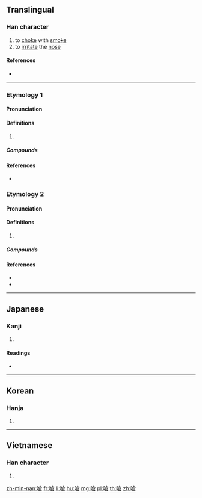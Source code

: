 {{also|呛}}
==Translingual==

===Han character===
{{Han char|rn=30|rad=口|as=10|sn=13|four=68067|canj=ROIR|ids=⿰口倉}}

# to [[choke]] with [[smoke]]
# to [[irritate]] the [[nose]]

====References====
* {{Han ref|kx=0202.030|dkj=04051|dj=0424.300|hdz=10669.100|uh=55C6|ud=21958|bh=B6E6|bd=46822}}

----

===Etymology 1===
{{zh-forms|s=呛}}

====Pronunciation====
{{zh-pron
|m=qiāng
|c=coeng3,coeng1
|mn=chhiùⁿ/chhngh
|oc=y
|cat=
}}

====Definitions====
{{zh-hanzi}}

# {{rfdef|zh}}

=====Compounds=====
{{zh-der|倒嗆|嗆咳|嗆啍|嗆鼻|夠嗆}}

====References====
* {{R:yue:Hanzi}}

===Etymology 2===
{{zh-forms|s=呛}}

====Pronunciation====
{{zh-pron
|m=qiàng
|c=coeng3,coeng1
|mn=chhiùⁿ/chhngh
|oc=y
|cat=
}}

====Definitions====
{{zh-hanzi}}

# {{rfdef|zh}}

=====Compounds=====
{{zh-der|倒嗆|嗆咳|嗆啍|嗆鼻|夠嗆}}

====References====
* {{R:twedu|A00659}}
* {{R:yue:Hanzi}}

----

==Japanese==

===Kanji===
{{ja-kanji|grade=|rs=口10}}

# {{defn|lang=ja|sort=口10}}

====Readings====
* {{ja-readings|on=[[しょう]] (shō), [[そう]] (sō)|kun=[[ついばむ]] (tsuibamu), [[むせる]] (museru), [[つまる]] (tsumaru)}}

----

==Korean==

===Hanja===
{{ko-hanja|hangeul=창|rv=chang|mr=ch'ang}}

# {{defn|lang=ko|sort=口10}}

----

==Vietnamese==

===Han character===
{{vi-hantu|[[sang]]|rs=口10}}

# {{defn|lang=vi|sort=口10}}

[[zh-min-nan:嗆]]
[[fr:嗆]]
[[li:嗆]]
[[hu:嗆]]
[[mg:嗆]]
[[pl:嗆]]
[[th:嗆]]
[[zh:嗆]]